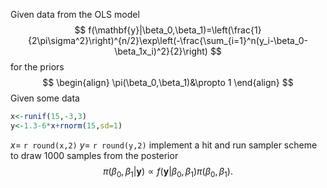 Given data from the OLS model
$$
f(\mathbf{y}|\beta_0,\beta_1)=\left(\frac{1}{2\pi\sigma^2}\right)^{n/2}\exp\left(-\frac{\sum_{i=1}^n(y_i-\beta_0-\beta_1x_i)^2}{2}\right)
$$
for the priors
$$
\begin{align}
\pi(\beta_0,\beta_1)&\propto 1
\end{align}
$$
Given some data 
```r
x<-runif(15,-3,3)
y<-1.3-6*x+rnorm(15,sd=1)
```
$x=$ `r round(x,2)` $y=$ `r round(y,2)` implement a hit and run sampler scheme to draw 1000 samples from the posterior
$$
\pi(\beta_0,\beta_1|\mathbf{y})\propto f(\mathbf{y}|\beta_0,\beta_1)\pi(\beta_0,\beta_1).
$$
